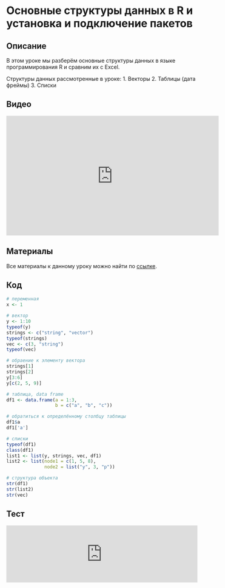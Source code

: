 # Основные структуры данных в R и установка и подключение пакетов
## Описание
В этом уроке мы разберём основные структуры данных в языке программирования R и сравним их с Excel.

Структуры данных рассмотренные в уроке:
1. Векторы
2. Таблицы (дата фреймы)
3. Списки

## Видео
<iframe width="560" height="315" src="https://www.youtube.com/embed/GwqoGHa8wjQ?enablejsapi=1" title="YouTube video player" frameborder="0" allow="accelerometer; autoplay; clipboard-write; encrypted-media; gyroscope; picture-in-picture" allowfullscreen></iframe>

## Материалы
Все материалы к данному уроку можно найти по [ссылке](https://github.com/selesnow/r4excel_users/tree/master/lesson_2).

## Код
```r
# переменная
x <- 1

# вектор
y <- 1:10
typeof(y)
strings <- c("string", "vector")
typeof(strings)
vec <- c(3, "string")
typeof(vec)

# обраение к элементу вектора
strings[1]
strings[2]
y[3:6]
y[c(2, 5, 9)]

# таблица, data frame
df1 <- data.frame(a = 1:3,
                  b = c("a", "b", "c"))

# обратиться к определённому столбцу таблицы
df1$a
df1['a']

# списки
typeof(df1)
class(df1)
list1 <- list(y, strings, vec, df1)
list2 <- list(node1 = c(1, 5, 8),
              node2 = list("y", 3, "p"))

# структура объекта
str(df1)
str(list2)
str(vec)
```

## Тест
<iframe id="otpwgt-wt101505" src="https://onlinetestpad.com/hr5y6i3gyunfu" frameborder="0" style="width:100%;" onload="var f = document.getElementById('otpwgt-wt101505'); var h = 0; var listener = function (event) { if (event.origin.indexOf('onlinetestpad') == -1) { return; }; h = parseInt(event.data); if (!isNaN(h)) f.style.height = h + 'px'; }; function addEvent(elem, evnt, func) { if (elem.addEventListener) { elem.addEventListener(evnt, func, false); } else if (elem.attachEvent) { elem.attachEvent('on' + evnt, func); } else { elem['on' + evnt] = func; } }; addEvent(window, 'message', listener);" scrolling="no" ></iframe>
